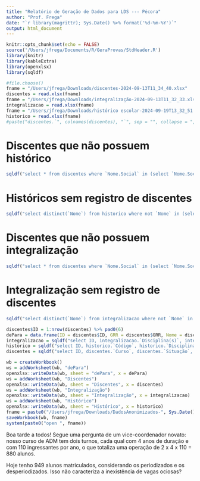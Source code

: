```yaml
---
title: "Relatório de Geração de Dados para LDS --- Pécora"
author: "Prof. Frega"
date: "`r library(magrittr); Sys.Date() %>% format('%d-%m-%Y')`"
output: html_document
---
```


```r
knitr::opts_chunk$set(echo = FALSE)
source('/Users/jfrega/Documents/R/GeraProvas/StdHeader.R')
library(knitr)
library(kableExtra)
library(openxlsx)
library(sqldf)
```

```r
#file.choose()
fname = "/Users/jfrega/Downloads/discentes-2024-09-13T11_34_40.xlsx"
discentes = read.xlsx(fname)
fname = "/Users/jfrega/Downloads/integralização-2024-09-13T11_32_33.xlsx"
integralizacao = read.xlsx(fname)
fname = "/Users/jfrega/Downloads/histórico escolar-2024-09-19T13_32_51.xlsx"
historico = read.xlsx(fname)
#paste("discentes.`", colnames(discentes), "`", sep = "", collapse = ", ")
```

# Discentes que não possuem histórico

```r
sqldf("select * from discentes where `Nome.Social` in (select `Nome.Social` from discentes where not `Nome.Social` in (select distinct(Nome) from historico))") %>% kable %>% kableExtra::kable_classic()
```


# Históricos sem registro de discentes

```r
sqldf("select distinct(`Nome`) from historico where not `Nome` in (select distinct(`Nome.social`) from discentes)") %>% kable %>% kableExtra::kable_classic()
```

# Discentes que não possuem integralização

```r
sqldf("select * from discentes where `Nome.Social` in (select `Nome.Social` from discentes where not `Nome.Social` in (select distinct(Nome) from integralizacao))") %>% kable %>% kableExtra::kable_classic()
```

# Integralização sem registro de discentes

```r
sqldf("select distinct(`Nome`) from integralizacao where not `Nome` in (select distinct(`Nome.social`) from discentes)") %>% kable %>% kableExtra::kable_classic()
```

```r
discentes$ID = 1:nrow(discentes) %>% pad0(6) 
dePara = data.frame(ID = discentes$ID, GRR = discentes$GRR, Nome = discentes$`Nome.Social`)
integralizacao = sqldf("select ID, integralizacao.`Disciplina(s)`, integralizacao.`Período`, integralizacao.`Natureza`, integralizacao.`CH`, integralizacao.`vencida`, integralizacao.`Disciplina`, integralizacao.`Vencida.em`, integralizacao.`Observação`, integralizacao.`Matriculada`, integralizacao.`Situação.ENADE` from discentes, integralizacao where discentes.GRR = integralizacao.Matrícula")
historico = sqldf("select ID, historico.`Código`, historico.`Disciplina`, historico.`Período`, historico.`Ano`, historico.`Currículo.Atual`, historico.`CH`, historico.`Nota`, historico.`Frequência`, historico.`Status`, historico.`Tipo`, historico.`Observação`, historico.`Natureza`, historico.`Situação.Discente`, historico.`Nome.da.Turma`, historico.`Data.Atualização`, historico.`Docente` from discentes, historico where discentes.GRR = historico.Matrícula")
discentes = sqldf("select ID, discentes.`Curso`, discentes.`Situação`, discentes.`Enade`, discentes.`Provável.Formando`from discentes")
```

```r
wb = createWorkbook()
ws = addWorksheet(wb, "dePara")
openxlsx::writeData(wb, sheet = "dePara", x = dePara)
ws = addWorksheet(wb, "Discentes")
openxlsx::writeData(wb, sheet = "Discentes", x = discentes)
ws = addWorksheet(wb, "Integralização")
openxlsx::writeData(wb, sheet = "Integralização", x = integralizacao)
ws = addWorksheet(wb, "Histórico")
openxlsx::writeData(wb, sheet = "Histórico", x = historico)
fname = paste0("/Users/jfrega/Downloads/DadosAnonimizados-", Sys.Date() %>% format("%Y%d%m"), Sys.time() %>% format("-%H%M%S"), ".xlsx")
saveWorkbook(wb, fname)
system(paste0("open ", fname))
```


Boa tarde a todos! Segue uma pergunta de um vice-coordenador novato: nosso curso de ADM tem dois turnos, cada qual com 4 anos de duração e com 110 ingressantes por ano, o que totaliza uma operação de 2 x 4 x 110 = 880 alunos. 

Hoje tenho 949 alunos matriculados, considerando os periodizados e os desperiodizados. Isso não caracteriza a inexistência de vagas ociosas?

